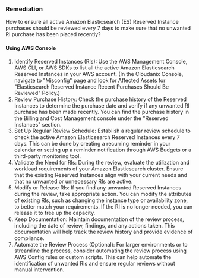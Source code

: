 ### Remediation

How to ensure all active Amazon Elasticsearch (ES) Reserved Instance purchases should be reviewed every 7 days to make sure that no unwanted RI purchase has been placed recently?

#### Using AWS Console

1. Identify Reserved Instances (RIs): Use the AWS Management Console, AWS CLI, or AWS SDKs to list all the active Amazon Elasticsearch Reserved Instances in your AWS account.
   (In the Cloudanix Console, navigate to "Misconfig" page and look for Affected Assets for "Elasticsearch Reserved Instance Recent Purchases Should Be Reviewed" Policy.)
2. Review Purchase History: Check the purchase history of the Reserved Instances to determine the purchase date and verify if any unwanted RI purchase has been made recently. You can find the purchase history in the Billing and Cost Management console under the "Reserved Instances" section.
3. Set Up Regular Review Schedule: Establish a regular review schedule to check the active Amazon Elasticsearch Reserved Instances every 7 days. This can be done by creating a recurring reminder in your calendar or setting up a reminder notification through AWS Budgets or a third-party monitoring tool.
4. Validate the Need for RIs: During the review, evaluate the utilization and workload requirements of your Amazon Elasticsearch cluster. Ensure that the existing Reserved Instances align with your current needs and that no unwanted or unnecessary RIs are active.
5. Modify or Release RIs: If you find any unwanted Reserved Instances during the review, take appropriate action. You can modify the attributes of existing RIs, such as changing the instance type or availability zone, to better match your requirements. If the RI is no longer needed, you can release it to free up the capacity.
6. Keep Documentation: Maintain documentation of the review process, including the date of review, findings, and any actions taken. This documentation will help track the review history and provide evidence of compliance.
7. Automate the Review Process (Optional): For larger environments or to streamline the process, consider automating the review process using AWS Config rules or custom scripts. This can help automate the identification of unwanted RIs and ensure regular reviews without manual intervention.

